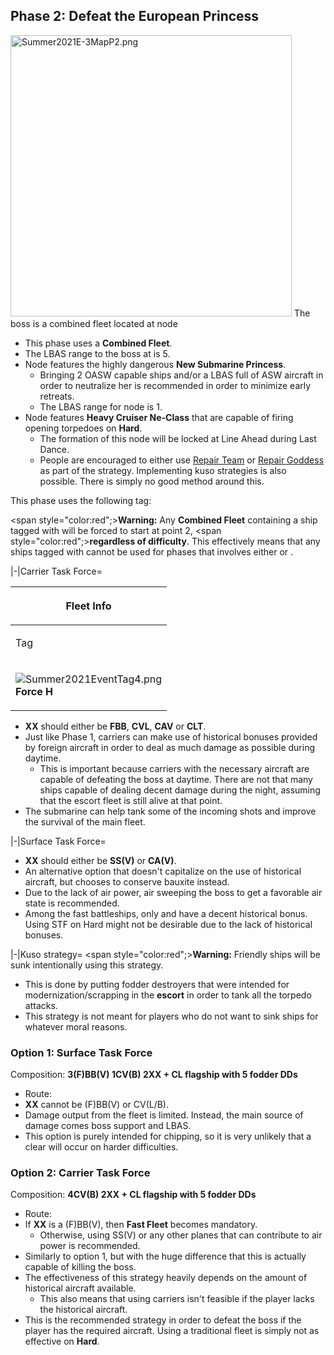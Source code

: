 ==Phase 2: Defeat the European Princess==
[[File:Summer2021E-3MapP2.png|450px|right]]
The boss is a combined fleet located at node {{MapRoute|O|red}}
* This phase uses a '''Combined Fleet'''.
* The LBAS range to the boss at {{MapRoute|O|red}} is 5.
* Node {{MapRoute|J2|red}} features the highly dangerous '''New Submarine Princess'''.
** Bringing 2 OASW capable ships and/or a LBAS full of ASW aircraft in order to neutralize her is recommended in order to minimize early retreats.
** The LBAS range for node {{MapRoute|J2|red}} is 1.
* Node {{MapRoute|M|red}} features '''Heavy Cruiser Ne-Class''' that are capable of firing opening torpedoes on '''Hard'''.
** The formation of this node will be locked at Line Ahead during Last Dance.
** People are encouraged to either use [[Repair Team]] or [[Repair Goddess]] as part of the strategy. Implementing kuso strategies is also possible. There is simply no good method around this.

This phase uses the following tag:

{{Shiplock|Summer2021EventTag4}}

<span style="color:red";>'''Warning:'''</span> Any '''Combined Fleet''' containing a ship tagged with {{ToolTip|'''Force H'''|{{Shiplock|Summer2021EventTag4}}}} will be forced to start at point 2, <span style="color:red";>'''regardless of difficulty'''</span>. This effectively means that any ships tagged with {{ToolTip|'''Force H'''|{{Shiplock|Summer2021EventTag4}}}} cannot be used for phases that involves either {{ToolTip|'''Force Z'''|{{Shiplock|Summer2021EventTag6}}}} or {{ToolTip|'''Force X'''|{{Shiplock|Summer2021EventTag7}}}}.

<tabber>
|-|Carrier Task Force=
{|class="wikitable"
!colspan="3"| Fleet Info
|-
!Tag
!Fleet Type
!Composition
|-
|rowspan="3"| [[File:Summer2021EventTag4.png]]</br>'''Force H'''
|CTF
|'''4CV(B) 1CAV 1SS(V) + 1CL 2DD 1CA 1FBB 1XX'''
|-
!Speed
!Route
|-
|Fast
|{{MapRoute|2||J2|red|L|pink|M|red|O|red}}
|}

* '''XX''' should either be '''FBB''', '''CVL''', '''CAV''' or '''CLT'''.
* Just like Phase 1, carriers can make use of historical bonuses provided by foreign aircraft in order to deal as much damage as possible during daytime.
** This is important because carriers with the necessary aircraft are capable of defeating the boss at daytime. There are not that many ships capable of dealing decent damage during the night, assuming that the escort fleet is still alive at that point.
* The submarine can help tank some of the incoming shots and improve the survival of the main fleet.


|-|Surface Task Force=

* '''XX''' should either be '''SS(V)''' or '''CA(V)'''.
* An alternative option that doesn't capitalize on the use of historical aircraft, but chooses to conserve bauxite instead.
* Due to the lack of air power, air sweeping the boss to get a favorable air state is recommended.
* Among the fast battleships, only {{ShipLink|Bismarck}} and {{ShipLink|Richelieu}} have a decent historical bonus. Using STF on Hard might not be desirable due to the lack of historical bonuses.


|-|Kuso strategy=
<span style="color:red";>'''Warning:'''</span> Friendly ships will be sunk intentionally using this strategy.
* This is done by putting fodder destroyers that were intended for modernization/scrapping in the '''escort''' in order to tank all the torpedo attacks.
* This strategy is not meant for players who do not want to sink ships for whatever moral reasons.

===Option 1: Surface Task Force===
Composition: '''3(F)BB(V) 1CV(B) 2XX + CL flagship with 5 fodder DDs'''
* Route: {{MapRoute|2||J2|red|L|pink|M|red|O|red}}
* '''XX''' cannot be (F)BB(V) or CV(L/B).
* Damage output from the fleet is limited. Instead, the main source of damage comes boss support and LBAS.
* This option is purely intended for chipping, so it is very unlikely that a clear will occur on harder difficulties.

===Option 2: Carrier Task Force===
Composition: '''4CV(B) 2XX + CL flagship with 5 fodder DDs'''
* Route: {{MapRoute|2||J2|red|L|pink|M|red|O|red}}
* If '''XX''' is a (F)BB(V), then '''Fast Fleet''' becomes mandatory.
** Otherwise, using SS(V) or any other planes that can contribute to air power is recommended.
* Similarly to option 1, but with the huge difference that this is actually capable of killing the boss.
* The effectiveness of this strategy heavily depends on the amount of historical aircraft available.
** This also means that using carriers isn't feasible if the player lacks the historical aircraft.
* This is the recommended strategy in order to defeat the boss if the player has the required aircraft. Using a traditional fleet is simply not as effective on '''Hard'''.
</tabber>